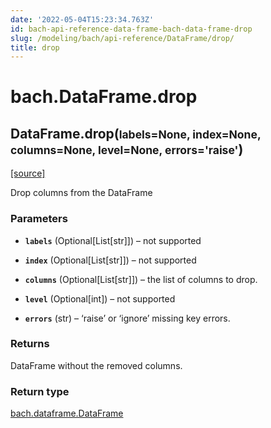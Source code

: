 ```yaml
---
date: '2022-05-04T15:23:34.763Z'
id: bach-api-reference-data-frame-bach-data-frame-drop
slug: /modeling/bach/api-reference/DataFrame/drop/
title: drop
---
```


# bach.DataFrame.drop

<div className="method">

<h2 className="signature-method"><span className="additional-name">DataFrame.</span><span className="name">drop(</span><small className="parameter-list"><span className="parameter" id="labels">labels=None</span>, <span className="parameter" id="index">index=None</span>, <span className="parameter" id="columns">columns=None</span>, <span className="parameter" id="level">level=None</span>, <span className="parameter" id="errors">errors='raise'</span></small>)</h2>


&#8203;<span className="view-source">[[source]](https://github.com/objectiv/objectiv-analytics/blob/main/bach/bach/dataframe.py)</span>

<div className="content">

Drop columns from the DataFrame


### Parameters

* **`labels`** (Optional[List[str]]) – not supported


* **`index`** (Optional[List[str]]) – not supported


* **`columns`** (Optional[List[str]]) – the list of columns to drop.


* **`level`** (Optional[int]) – not supported


* **`errors`** (str) – ‘raise’ or ‘ignore’ missing key errors.





### Returns

DataFrame without the removed columns.



### Return type

[bach.dataframe.DataFrame](/docs/modeling/bach/api-reference/DataFrame/bach.DataFrame.drop/)



</div>


</div>
